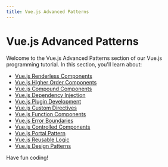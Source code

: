 ```yaml
---
title: Vue.js Advanced Patterns
---
```


# Vue.js Advanced Patterns

Welcome to the Vue.js Advanced Patterns section of our Vue.js programming tutorial. In this section, you'll learn about:

- [Vue.js Renderless Components](./0-vuejs-renderless-components.mdx)
- [Vue.js Higher Order Components](./1-vuejs-higher-order-components.mdx)
- [Vue.js Compound Components](./2-vuejs-compound-components.mdx)
- [Vue.js Dependency Injection](./3-vuejs-dependency-injection.mdx)
- [Vue.js Plugin Development](./4-vuejs-plugin-development.mdx)
- [Vue.js Custom Directives](./5-vuejs-custom-directives.mdx)
- [Vue.js Function Components](./6-vuejs-function-components.mdx)
- [Vue.js Error Boundaries](./7-vuejs-error-boundaries.mdx)
- [Vue.js Controlled Components](./8-vuejs-controlled-components.mdx)
- [Vue.js Portal Pattern](./9-vuejs-portal-pattern.mdx)
- [Vue.js Reusable Logic](./10-vuejs-reusable-logic.mdx)
- [Vue.js Design Patterns](./11-vuejs-design-patterns.mdx)

Have fun coding!